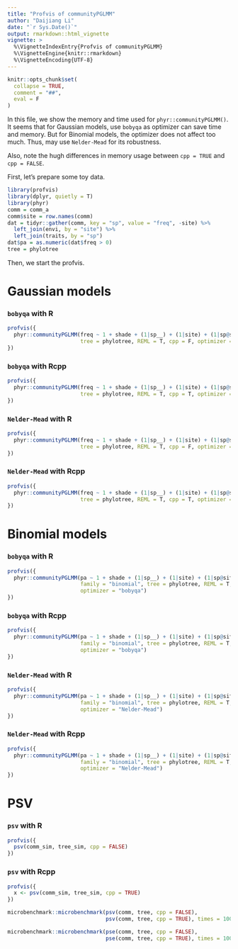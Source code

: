 ```yaml
---
title: "Profvis of communityPGLMM"
author: "Daijiang Li"
date: "`r Sys.Date()`"
output: rmarkdown::html_vignette
vignette: >
  %\VignetteIndexEntry{Profvis of communityPGLMM}
  %\VignetteEngine{knitr::rmarkdown}
  %\VignetteEncoding{UTF-8}
---
```


```r
knitr::opts_chunk$set(
  collapse = TRUE,
  comment = "##",
  eval = F
)
```

In this file, we show the memory and time used for `phyr::communityPGLMM()`. It seems that for Gaussian models, use `bobyqa` as optimizer can save time and memory. But for Binomial models, the optimizer does not affect too much. Thus, may use `Nelder-Mead` for its robustness.

Also, note the hugh differences in memory usage between `cpp = TRUE` and `cpp = FALSE`.

First, let's prepare some toy data.

```r
library(profvis)
library(dplyr, quietly = T)
library(phyr)
comm = comm_a
comm$site = row.names(comm)
dat = tidyr::gather(comm, key = "sp", value = "freq", -site) %>% 
  left_join(envi, by = "site") %>% 
  left_join(traits, by = "sp")
dat$pa = as.numeric(dat$freq > 0)
tree = phylotree
```

Then, we start the profvis.

# Gaussian models

### `bobyqa` with R

```r
profvis({
  phyr::communityPGLMM(freq ~ 1 + shade + (1|sp__) + (1|site) + (1|sp@site), dat, 
                       tree = phylotree, REML = T, cpp = F, optimizer = "bobyqa")
})
```

### `bobyqa` with Rcpp

```r
profvis({
  phyr::communityPGLMM(freq ~ 1 + shade + (1|sp__) + (1|site) + (1|sp@site), dat, 
                       tree = phylotree, REML = T, cpp = T, optimizer = "bobyqa")
})
```

### `Nelder-Mead` with R

```r
profvis({
  phyr::communityPGLMM(freq ~ 1 + shade + (1|sp__) + (1|site) + (1|sp@site), dat, 
                       tree = phylotree, REML = T, cpp = F, optimizer = "Nelder-Mead")
})
```

### `Nelder-Mead` with Rcpp

```r
profvis({
  phyr::communityPGLMM(freq ~ 1 + shade + (1|sp__) + (1|site) + (1|sp@site), dat, 
                       tree = phylotree, REML = T, cpp = T, optimizer = "Nelder-Mead")
})
```

# Binomial models

### `bobyqa` with R

```r
profvis({
  phyr::communityPGLMM(pa ~ 1 + shade + (1|sp__) + (1|site) + (1|sp@site), dat, 
                       family = "binomial", tree = phylotree, REML = T, cpp = F, 
                       optimizer = "bobyqa")
})
```

### `bobyqa` with Rcpp

```r
profvis({
  phyr::communityPGLMM(pa ~ 1 + shade + (1|sp__) + (1|site) + (1|sp@site), dat, 
                       family = "binomial", tree = phylotree, REML = T, cpp = T, 
                       optimizer = "bobyqa")
})
```

### `Nelder-Mead` with R

```r
profvis({
  phyr::communityPGLMM(pa ~ 1 + shade + (1|sp__) + (1|site) + (1|sp@site), dat, 
                       family = "binomial", tree = phylotree, REML = T, cpp = F, 
                       optimizer = "Nelder-Mead")
})
```

### `Nelder-Mead` with Rcpp

```r
profvis({
  phyr::communityPGLMM(pa ~ 1 + shade + (1|sp__) + (1|site) + (1|sp@site), dat, 
                       family = "binomial", tree = phylotree, REML = T, cpp = T, 
                       optimizer = "Nelder-Mead")
})
```

# PSV

### `psv` with R

```r
profvis({
  psv(comm_sim, tree_sim, cpp = FALSE)
})
```

### `psv` with Rcpp

```r
profvis({
  x <- psv(comm_sim, tree_sim, cpp = TRUE)
})

microbenchmark::microbenchmark(psv(comm, tree, cpp = FALSE),
                               psv(comm, tree, cpp = TRUE), times = 100)

microbenchmark::microbenchmark(pse(comm, tree, cpp = FALSE),
                               pse(comm, tree, cpp = TRUE), times = 100)
```